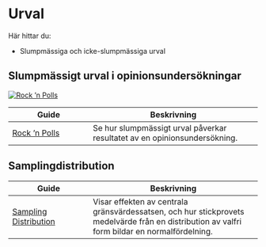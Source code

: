 # Urval {#sampling}

Här hittar du:

- Slumpmässiga och icke-slumpmässiga urval

## Slumpmässigt urval i opinionsundersökningar

[![Rock 'n Polls](images/rock-n-polls.jpg)](http://rocknpoll.graphics/)

| Guide | Beskrivning |
| ----------------------- | ----------------------------------------------- |
| [Rock 'n Polls](http://rocknpoll.graphics/) | Se hur slumpmässigt urval påverkar resultatet av en opinionsundersökning. |

## Samplingdistribution

| Guide | Beskrivning |
| ----------------------- | ----------------------------------------------- |
| [Sampling Distribution](http://onlinestatbook.com/stat_sim/sampling_dist/index.html) | Visar effekten av centrala gränsvärdessatsen, och hur stickprovets medelvärde från en distribution av valfri form bildar en normalfördelning. |